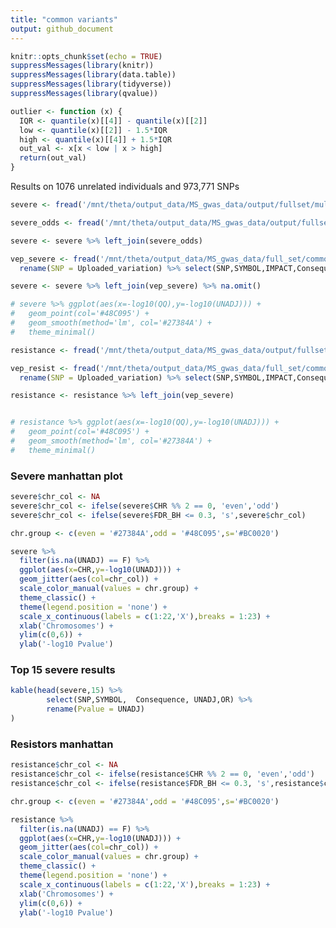 ```yaml
---
title: "common variants"
output: github_document
---
```


```r
knitr::opts_chunk$set(echo = TRUE)
suppressMessages(library(knitr))
suppressMessages(library(data.table))
suppressMessages(library(tidyverse))
suppressMessages(library(qvalue))

outlier <- function (x) {
  IQR <- quantile(x)[[4]] - quantile(x)[[2]]
  low <- quantile(x)[[2]] - 1.5*IQR
  high <- quantile(x)[[4]] + 1.5*IQR
  out_val <- x[x < low | x > high]
  return(out_val)
}
```

Results on 1076 unrelated individuals and 973,771 SNPs
 

```r
severe <- fread('/mnt/theta/output_data/MS_gwas_data/output/fullset/multisample_0716_severe.assoc.logistic.adjusted') 

severe_odds <- fread('/mnt/theta/output_data/MS_gwas_data/output/fullset/multisample_0716_severe.assoc.logistic') %>% select(SNP,OR,L95,U95)

severe <- severe %>% left_join(severe_odds)

vep_severe <- fread('/mnt/theta/output_data/MS_gwas_data/full_set/common_severe.tsv',header = T) %>%
  rename(SNP = Uploaded_variation) %>% select(SNP,SYMBOL,IMPACT,Consequence)

severe <- severe %>% left_join(vep_severe) %>% na.omit()

# severe %>% ggplot(aes(x=-log10(QQ),y=-log10(UNADJ))) +
#   geom_point(col='#48C095') +
#   geom_smooth(method='lm', col='#27384A') +
#   theme_minimal()

resistance <- fread('/mnt/theta/output_data/MS_gwas_data/output/fullset/multisample_0716_resist.assoc.logistic.adjusted')

vep_resist <- fread('/mnt/theta/output_data/MS_gwas_data/full_set/common_resist.tsv',header = T) %>%
  rename(SNP = Uploaded_variation) %>% select(SNP,SYMBOL,IMPACT,Consequence)

resistance <- resistance %>% left_join(vep_severe)


# resistance %>% ggplot(aes(x=-log10(QQ),y=-log10(UNADJ))) +
#   geom_point(col='#48C095') +
#   geom_smooth(method='lm', col='#27384A') +
#   theme_minimal()

```


### Severe manhattan plot

```r
severe$chr_col <- NA
severe$chr_col <- ifelse(severe$CHR %% 2 == 0, 'even','odd')
severe$chr_col <- ifelse(severe$FDR_BH <= 0.3, 's',severe$chr_col)

chr.group <- c(even = '#27384A',odd = '#48C095',s='#BC0020')

severe %>% 
  filter(is.na(UNADJ) == F) %>%
  ggplot(aes(x=CHR,y=-log10(UNADJ))) +
  geom_jitter(aes(col=chr_col)) +
  scale_color_manual(values = chr.group) +
  theme_classic() +
  theme(legend.position = 'none') +
  scale_x_continuous(labels = c(1:22,'X'),breaks = 1:23) +
  xlab('Chromosomes') +
  ylim(c(0,6)) +
  ylab('-log10 Pvalue')
```


### Top 15 severe results

```r
kable(head(severe,15) %>%
        select(SNP,SYMBOL,  Consequence, UNADJ,OR) %>%
        rename(Pvalue = UNADJ)
)

```


### Resistors manhattan

```r
resistance$chr_col <- NA
resistance$chr_col <- ifelse(resistance$CHR %% 2 == 0, 'even','odd')
resistance$chr_col <- ifelse(resistance$FDR_BH <= 0.3, 's',resistance$chr_col)

chr.group <- c(even = '#27384A',odd = '#48C095',s='#BC0020')

resistance %>% 
  filter(is.na(UNADJ) == F) %>%
  ggplot(aes(x=CHR,y=-log10(UNADJ))) +
  geom_jitter(aes(col=chr_col)) +
  scale_color_manual(values = chr.group) +
  theme_classic() +
  theme(legend.position = 'none') +
  scale_x_continuous(labels = c(1:22,'X'),breaks = 1:23) +
  xlab('Chromosomes') +
  ylim(c(0,6)) +
  ylab('-log10 Pvalue')
```


